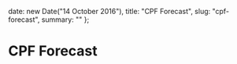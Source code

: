 
  date: new Date("14 October 2016"),
  title: "CPF Forecast",
  slug: "cpf-forecast",
  summary: ""
};

CPF Forecast
===

<CpfCalculator />
